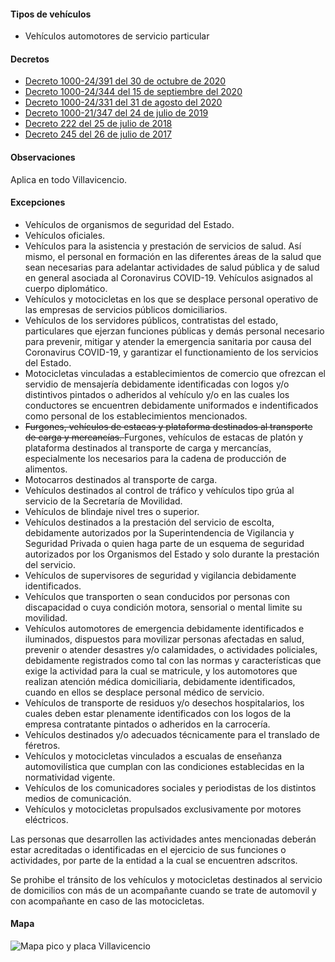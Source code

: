 #### Tipos de vehículos

- Vehículos automotores de servicio particular

#### Decretos

- [Decreto 1000-24/391 del 30 de octubre de 2020](/villavicencio/decreto-1000-24-391-del-30-de-octubre-de-2020.pdf)
- [Decreto 1000-24/344 del 15 de septiembre del 2020](/villavicencio/decreto-1000-24-344-del-15-de-septiembre-del-2020.pdf)
- [Decreto 1000-24/331 del 31 de agosto del 2020](/villavicencio/decreto-1000-24-331-del-31-de-agosto-del-2020.pdf)
- [Decreto 1000-21/347 del 24 de julio de 2019](/villavicencio/decreto-1000-21-347-del-24-julio-del-2019.pdf)
- [Decreto 222 del 25 de julio de 2018](/villavicencio/decreto-222-del-25-de-julio-de-2018.pdf)
- [Decreto 245 del 26 de julio de 2017](/villavicencio/decreto-245-del-26-de-julio-de-2017.pdf)

#### Observaciones

Aplica en todo Villavicencio.

#### Excepciones

- Vehículos de organismos de seguridad del Estado.
- Vehículos oficiales.
- Vehículos para la asistencia y prestación de servicios de salud. Así mismo, el personal en formación en las diferentes áreas de la salud que sean necesarias para adelantar actividades de salud pública y de salud en general asociada al Coronavirus COVID-19. Vehículos asignados al cuerpo diplomático.
- Vehículos y motocicletas en los que se desplace personal operativo de las empresas de servicios públicos domiciliarios.
- Vehículos de los servidores públicos, contratistas del estado, particulares que ejerzan funciones públicas y demás personal necesario para prevenir, mitigar y atender la emergencia sanitaria por causa del Coronavirus COVID-19, y garantizar el functionamiento de los servicios del Estado.
- Motocicletas vinculadas a establecimientos de comercio que ofrezcan el servidio de mensajería debidamente identificadas con logos y/o distintivos pintados o adheridos al vehículo y/o en las cuales los conductores se encuentren debidamente uniformados e indentificados como personal de los establecimientos mencionados.
- <del>
    Furgones, vehículos de estacas y plataforma destinados al transporte de
    carga y mercancías.
  </del> Furgones, vehículos de estacas de platón y plataforma destinados al transporte
  de carga y mercancías, especialmente los necesarios para la cadena de producción
  de alimentos.
- Motocarros destinados al transporte de carga.
- Vehículos destinados al control de tráfico y vehículos tipo grúa al servicio de la Secretaría de Movilidad.
- Vehículos de blindaje nivel tres o superior.
- Vehículos destinados a la prestación del servicio de escolta, debidamente autorizados por la Superintendencia de Vigilancia y Seguridad Privada o quien haga parte de un esquema de seguridad autorizados por los Organismos del Estado y solo durante la prestación del servicio.
- Vehículos de supervisores de seguridad y vigilancia debidamente identificados.
- Vehículos que transporten o sean conducidos por personas con discapacidad o cuya condición motora, sensorial o mental limite su movilidad.
- Vehículos automotores de emergencia debidamente identificados e iluminados, dispuestos para movilizar personas afectadas en salud, prevenir o atender desastres y/o calamidades, o actividades policiales, debidamente registrados como tal con las normas y características que exige la actividad para la cual se matricule, y los automotores que realizan atención médica domiciliaria, debidamente identificados, cuando en ellos se desplace personal médico de servicio.
- Vehículos de transporte de residuos y/o desechos hospitalarios, los cuales deben estar plenamente identificados con los logos de la empresa contratante pintados o adheridos en la carrocería.
- Vehículos destinados y/o adecuados técnicamente para el translado de féretros.
- Vehículos y motocicletas vinculados a escualas de enseñanza automovilística que cumplan con las condiciones establecidas en la normatividad vigente.
- Vehículos de los comunicadores sociales y periodistas de los distintos medios de comunicación.
- Vehículos y motocicletas propulsados exclusivamente por motores eléctricos.

Las personas que desarrollen las actividades antes mencionadas deberán estar acreditadas o identificadas en el ejercicio de sus funciones o actividades, por parte de la entidad a la cual se encuentren adscritos.

Se prohibe el tránsito de los vehículos y motocicletas destinados al servicio de domicilios con más de un acompañante cuando se trate de automovil y con acompañante en caso de las motocicletas.

#### Mapa

<Image
  alt="Mapa pico y placa Villavicencio"
  src="/villavicencio/mapa-pico-y-placa-villavicencio.jpg"
  width={960}
  height={975}
/>
